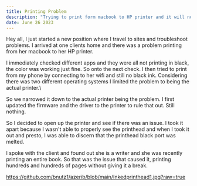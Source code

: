 ```yaml
---
title: Printing Problem
description: "Trying to print form macbook to HP printer and it will not print black"
date: June 26 2023
---
```


Hey all, I just started a new position where I travel to sites and troubleshoot problems. I arrived at one clients home and there was a problem printing from her macbook to her HP printer.

I immediately checked different apps and they were all not printing in black, the color was working just fine. So onto the next check. I then tried to print from my phone by connecting to her wifi and still no black ink. Considering there was two different operating systems I limited the problem to being the actual printer.\

So we narrowed it down to the actual printer being the problem. I first updated the firmware and the driver to the printer to rule that out. Still nothing.

So I decided to open up the printer and see if there was an issue. I took it apart because I wasn't able to properly see the printhead and when I took it out and presto, I was able to discern that the printhead black port was melted. 

I spoke with the client and found out she is a writer and she was recently printing an entire book. So that was the issue that caused it, printing hundreds and hundreds of pages without giving it a break.

https://github.com/bnutz1/azerib/blob/main/Inkedprinthead1.jpg?raw=true

